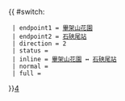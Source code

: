 {{ #switch: {{{format|}}}
  | endpoint1 = [[畢架山花園]]
  | endpoint2 = [[石硤尾站]]
  | direction = 2
  | status = 
  | inline = [[畢架山花園]] ↔ [[石硤尾站]]
  | normal =
  | full =
}}<noinclude>[[category:九龍居民巴士路線模板|4‎]]</noinclude>